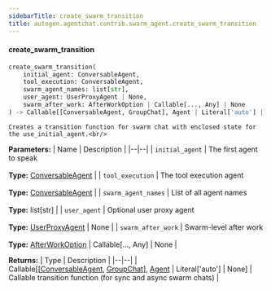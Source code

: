 ```yaml
---
sidebarTitle: create_swarm_transition
title: autogen.agentchat.contrib.swarm_agent.create_swarm_transition
---
```


<code class="doc-symbol doc-symbol-heading doc-symbol-function"></code>
#### create_swarm_transition

```python
create_swarm_transition(
    initial_agent: ConversableAgent,
    tool_execution: ConversableAgent,
    swarm_agent_names: list[str],
    user_agent: UserProxyAgent | None,
    swarm_after_work: AfterWorkOption | Callable[..., Any] | None
) -> Callable[[ConversableAgent, GroupChat], Agent | Literal['auto'] | None]
```

    Creates a transition function for swarm chat with enclosed state for the use_initial_agent.<br/>

<b>Parameters:</b>
| Name | Description |
|--|--|
| `initial_agent` | The first agent to speak<br/><br/>**Type:** [ConversableAgent](/docs/api-reference/autogen/ConversableAgent) |
| `tool_execution` | The tool execution agent<br/><br/>**Type:** [ConversableAgent](/docs/api-reference/autogen/ConversableAgent) |
| `swarm_agent_names` | List of all agent names<br/><br/>**Type:** list[str] |
| `user_agent` | Optional user proxy agent<br/><br/>**Type:** [UserProxyAgent](/docs/api-reference/autogen/UserProxyAgent) \| None |
| `swarm_after_work` | Swarm-level after work<br/><br/>**Type:** [AfterWorkOption](/docs/api-reference/autogen/AfterWorkOption) \| Callable[..., Any] \| None |

<b>Returns:</b>
| Type | Description |
|--|--|
| Callable[[[ConversableAgent](/docs/api-reference/autogen/ConversableAgent), [GroupChat](/docs/api-reference/autogen/GroupChat)], [Agent](/docs/api-reference/autogen/Agent) \| Literal['auto'] \| None] | Callable transition function (for sync and async swarm chats) |

<br />